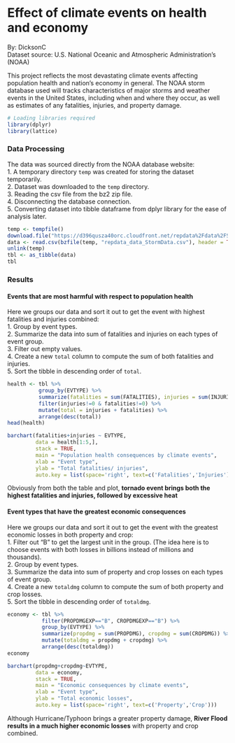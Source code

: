 # Effect of climate events on health and economy
By: DicksonC  
Dataset source: U.S. National Oceanic and Atmospheric Administration's (NOAA)  

This project reflects the most devastating climate events affecting population health and nation's economy in general.  The NOAA storm database used will tracks characteristics of major storms and weather events in the United States, including when and where they occur, as well as estimates of any fatalities, injuries, and property damage.

```r
# Loading libraries required
library(dplyr)
library(lattice)
```

### Data Processing
The data was sourced directly from the NOAA database website:  
1. A temporary directory `temp` was created for storing the dataset temporarily.  
2. Dataset was downloaded to the `temp` directory.  
3. Reading the csv file from the bz2 zip file.  
4. Disconnecting the database connection.  
5. Converting dataset into tibble dataframe from dplyr library for the ease of analysis later.

```r
temp <- tempfile()
download.file("https://d396qusza40orc.cloudfront.net/repdata%2Fdata%2FStormData.csv.bz2", temp)
data <- read.csv(bzfile(temp, "repdata_data_StormData.csv"), header = TRUE)
unlink(temp)
tbl <- as_tibble(data)
tbl
```

### Results
#### Events that are most harmful with respect to population health
Here we groups our data and sort it out to get the event with highest fatalities and injuries combined:  
1. Group by event types.  
2. Summarize the data into sum of fatalities and injuries on each types of event group.  
3. Filter out empty values.  
4. Create a new `total` column to compute the sum of both fatalities and injuries.  
5. Sort the tibble in descending order of `total`.

```r
health <- tbl %>% 
          group_by(EVTYPE) %>%
          summarize(fatalities = sum(FATALITIES), injuries = sum(INJURIES)) %>%
          filter(injuries!=0 & fatalities!=0) %>%
          mutate(total = injuries + fatalities) %>%
          arrange(desc(total))
head(health)
```

```r
barchart(fatalities+injuries ~ EVTYPE, 
         data = health[1:5,],
         stack = TRUE,
         main = "Population health consequences by climate events",
         xlab = "Event type",
         ylab = "Total fatalities/ injuries",
         auto.key = list(space='right', text=c('Fatalities','Injuries')))
```

Obviously from both the table and plot, **tornado event brings both the highest fatalities and injuries, followed by excessive heat**  
  
#### Event types that have the greatest economic consequences
Here we groups our data and sort it out to get the event with the greatest economic losses in both property and crop:  
1. Filter out "B" to get the largest unit in the group.  (The idea here is to choose events with both losses in billions instead of millions and thousands).  
2. Group by event types.  
3. Summarize the data into sum of property and crop losses on each types of event group.  
4. Create a new `totaldmg` column to compute the sum of both property and crop losses.  
5. Sort the tibble in descending order of `totaldmg`.
```r
economy <- tbl %>% 
           filter(PROPDMGEXP=="B", CROPDMGEXP=="B") %>%
           group_by(EVTYPE) %>%
           summarize(propdmg = sum(PROPDMG), cropdmg = sum(CROPDMG)) %>%
           mutate(totaldmg = propdmg + cropdmg) %>%
           arrange(desc(totaldmg))
economy
```

```r
barchart(propdmg+cropdmg~EVTYPE, 
         data = economy,
         stack = TRUE,
         main = "Economic consequences by climate events",
         xlab = "Event type",
         ylab = "Total economic losses",
         auto.key = list(space='right', text=c('Property','Crop')))
```

Although Hurricane/Typhoon brings a greater property damage, **River Flood results in a much higher economic losses** with property and crop combined.